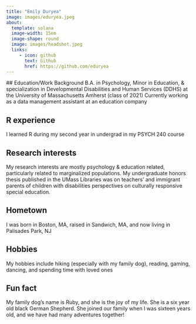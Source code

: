 ```yaml
---
title: "Emily Duryea"
image: images/eduryea.jpeg
about:
  template: solana
  image-width: 15em
  image-shape: round
  image: images/headshot.jpeg
  links:
     - icon: github
       text: Github
       href: https://github.com/eduryea
---
```

  
  ## Education/Work Background
  B.A. in Psychology, Minor in Education, & specialization in Developmental Disabilities and Human Services (DDHS) at the University of Massachusetts Amherst (class of 2021)
Currently working as a data management assistant at an education company

## R experience
I learned R during my second year in undergrad in my PSYCH 240 course

## Research interests
My research interests are mostly psychology & education related, particularly related to marginalized populations. My undergraduate honors thesis published in the UMass Libraries was on teachers' and immigrant parents of children with disabilities perspectives on culturally responsive special education.

## Hometown
I was born in Boston, MA, raised in Sandwich, MA, and now living in Palisades Park, NJ

## Hobbies
My hobbies include hiking (especially with my family dog), reading, gaming, dancing, and spending time with loved ones

## Fun fact
My family dog's name is Ruby, and she is the joy of my life. She is a six year old black German Shepherd. She joined our family when I was sixteen years old, and we have had many adventures together!
